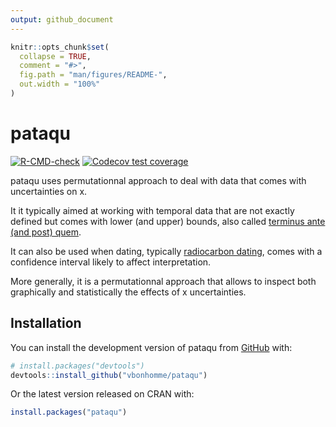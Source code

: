 ```yaml
---
output: github_document
---
```


<!-- README.md is generated from README.Rmd. Please edit that file -->

```r
knitr::opts_chunk$set(
  collapse = TRUE,
  comment = "#>",
  fig.path = "man/figures/README-",
  out.width = "100%"
)
```

# pataqu

<!-- badges: start -->
[![R-CMD-check](https://github.com/vbonhomme/pataqu/workflows/R-CMD-check/badge.svg)](https://github.com/vbonhomme/pataqu/actions)
[![Codecov test coverage](https://codecov.io/gh/vbonhomme/pataqu/branch/master/graph/badge.svg)](https://app.codecov.io/gh/vbonhomme/pataqu?branch=master)
<!-- badges: end -->

pataqu uses permutationnal approach to deal with data that comes with uncertainties on x. 

It it typically aimed at working with temporal data that are not exactly defined but comes with lower (and upper) bounds, also called [terminus ante (and post) quem](https://en.wikipedia.org/wiki/Terminus_post_quem). 

It can also be used when dating, typically [radiocarbon dating](https://en.wikipedia.org/wiki/Radiocarbon_dating), comes with a confidence interval likely to affect interpretation.
 
More generally, it is a permutationnal approach that allows to inspect both graphically and statistically the effects of x uncertainties.

## Installation

You can install the development version of pataqu from [GitHub](https://github.com/) with:

``` r
# install.packages("devtools")
devtools::install_github("vbonhomme/pataqu")
```

Or the latest version released on CRAN with:

``` r
install.packages("pataqu")
```

